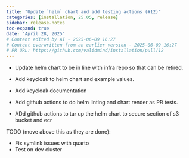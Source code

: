 ```yaml
---
title: "Update `helm` chart and add testing actions (#12)"
categories: [installation, 25.05, release]
sidebar: release-notes
toc-expand: true
date: "April 28, 2025"
# Content edited by AI - 2025-06-09 16:27
# Content overwritten from an earlier version - 2025-06-09 16:27
# PR URL: https://github.com/validmind/installation/pull/12
---
```


* Update helm chart to be in line with infra repo so that can be retired.

* Add keycloak to helm chart and example values.

* Add keycloak documentation

* Add github actions to do helm linting and chart render as PR tests.

* ADd github actions to tar up the helm chart to secure section of s3 bucket and ecr

TODO (move above this as they are done):

* Fix symlink issues with quarto
* Test on dev cluster

<!--- VALIDATION SUMMARY
Content Type: title
Validation Status: CHECK
Attempts: 7
Last Validation: 2025-06-09 16:23:21
Result: The edited content is clear and concise, effectively conveying the same information as the original. The use of backticks around "helm" is a nice touch, as it indicates that "helm" is a specific term or command, which can be helpful for readers familiar with technical documentation. The removal of "...
Reedit Available: Yes
Reedit Message: The edited content is clear and concise, effectively conveying the same information as the original. The use of backticks around "helm" is a nice touch, as it indicates that "helm" is a specific term ...
--->
